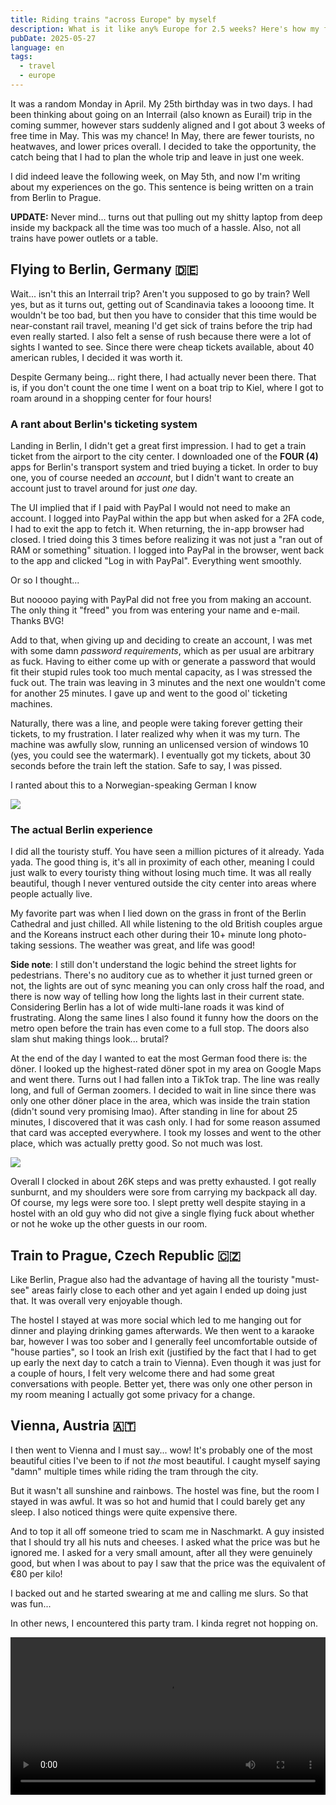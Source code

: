 ```yaml
---
title: Riding trains "across Europe" by myself
description: What is it like any% Europe for 2.5 weeks? Here's how my first Interrail experience went.
pubDate: 2025-05-27
language: en
tags:
  - travel
  - europe
---
```


It was a random Monday in April. My 25th birthday was in two days. I had been thinking about going on an Interrail (also known as Eurail) trip in the coming summer, however stars suddenly aligned and I got about 3 weeks of free time in May. This was my chance! In May, there are fewer tourists, no heatwaves, and lower prices overall. I decided to take the opportunity, the catch being that I had to plan the whole trip and leave in just one week.

I did indeed leave the following week, on May 5th, and now I'm writing about my experiences on the go. This sentence is being written on a train from Berlin to Prague.

**UPDATE:** Never mind... turns out that pulling out my shitty laptop from deep inside my backpack all the time was too much of a hassle. Also, not all trains have power outlets or a table.

## Flying to Berlin, Germany 🇩🇪

Wait... isn't this an Interrail trip? Aren't you supposed to go by train? Well yes, but as it turns out, getting out of Scandinavia takes a loooong time. It wouldn't be too bad, but then you have to consider that this time would be near-constant rail travel, meaning I'd get sick of trains before the trip had even really started. I also felt a sense of rush because there were a lot of sights I wanted to see. Since there were cheap tickets available, about 40 american rubles, I decided it was worth it.

Despite Germany being... right there, I had actually never been there. That is, if you don't count the one time I went on a boat trip to Kiel, where I got to roam around in a shopping center for four hours!

### A rant about Berlin's ticketing system

Landing in Berlin, I didn't get a great first impression. I had to get a train ticket from the airport to the city center. I downloaded one of the **FOUR (4)** apps for Berlin's transport system and tried buying a ticket. In order to buy one, you of course needed an _account_, but I didn't want to create an account just to travel around for just _one_ day.

The UI implied that if I paid with PayPal I would not need to make an account. I logged into PayPal within the app but when asked for a 2FA code, I had to exit the app to fetch it. When returning, the in-app browser had closed. I tried doing this 3 times before realizing it was not just a "ran out of RAM or something" situation. I logged into PayPal in the browser, went back to the app and clicked "Log in with PayPal". Everything went smoothly.

Or so I thought...

But nooooo paying with PayPal did not free you from making an account. The only thing it "freed" you from was entering your name and e-mail. Thanks BVG!

Add to that, when giving up and deciding to create an account, I was met with some damn _password requirements_, which as per usual are arbitrary as fuck. Having to either come up with or generate a password that would fit their stupid rules took too much mental capacity, as I was stressed the fuck out. The train was leaving in 3 minutes and the next one wouldn't come for another 25 minutes. I gave up and went to the good ol' ticketing machines.

Naturally, there was a line, and people were taking forever getting their tickets, to my frustration. I later realized why when it was my turn. The machine was awfully slow, running an unlicensed version of windows 10 (yes, you could see the watermark). I eventually got my tickets, about 30 seconds before the train left the station. Safe to say, I was pissed.

I ranted about this to a Norwegian-speaking German I know

![](assets/berlin_public_transport_rant.png)

### The actual Berlin experience

I did all the touristy stuff. You have seen a million pictures of it already. Yada yada. The good thing is, it's all in proximity of each other, meaning I could just walk to every touristy thing without losing much time. It was all really beautiful, though I never ventured outside the city center into areas where people actually live.

My favorite part was when I lied down on the grass in front of the Berlin Cathedral and just chilled. All while listening to the old British couples argue and the Koreans instruct each other during their 10+ minute long photo-taking sessions. The weather was great, and life was good!

**Side note**: I still don't understand the logic behind the street lights for pedestrians. There's no auditory cue as to whether it just turned green or not, the lights are out of sync meaning you can only cross half the road, and there is now way of telling how long the lights last in their current state. Considering Berlin has a lot of wide multi-lane roads it was kind of frustrating. Along the same lines I also found it funny how the doors on the metro open before the train has even come to a full stop. The doors also slam shut making things look... brutal?

At the end of the day I wanted to eat the most German food there is: the döner. I looked up the highest-rated döner spot in my area on Google Maps and went there. Turns out I had fallen into a TikTok trap. The line was really long, and full of German zoomers. I decided to wait in line since there was only one other döner place in the area, which was inside the train station (didn't sound very promising lmao). After standing in line for about 25 minutes, I discovered that it was cash only. I had for some reason assumed that card was accepted everywhere. I took my losses and went to the other place, which was actually pretty good. So not much was lost.

![](assets/doner_kebab.jpg)

Overall I clocked in about 26K steps and was pretty exhausted. I got really sunburnt, and my shoulders were sore from carrying my backpack all day. Of course, my legs were sore too. I slept pretty well despite staying in a hostel with an old guy who did not give a single flying fuck about whether or not he woke up the other guests in our room.

## Train to Prague, Czech Republic 🇨🇿

Like Berlin, Prague also had the advantage of having all the touristy "must-see" areas fairly close to each other and yet again I ended up doing just that. It was overall very enjoyable though.

The hostel I stayed at was more social which led to me hanging out for dinner and playing drinking games afterwards. We then went to a karaoke bar, however I was too sober and I generally feel uncomfortable outside of "house parties", so I took an Irish exit (justified by the fact that I had to get up early the next day to catch a train to Vienna). Even though it was just for a couple of hours, I felt very welcome there and had some great conversations with people. Better yet, there was only one other person in my room meaning I actually got some privacy for a change.

## Vienna, Austria 🇦🇹

I then went to Vienna and I must say... wow! It's probably one of the most beautiful cities I've been to if not _the_ most beautiful. I caught myself saying "damn" multiple times while riding the tram through the city.

But it wasn't all sunshine and rainbows. The hostel was fine, but the room I stayed in was awful. It was so hot and humid that I could barely get any sleep. I also noticed things were quite expensive there.

And to top it all off someone tried to scam me in Naschmarkt. A guy insisted that I should try all his nuts and cheeses. I asked what the price was but he ignored me. I asked for a very small amount, after all they were genuinely good, but when I was about to pay I saw that the price was the equivalent of €80 per kilo!

I backed out and he started swearing at me and calling me slurs. So that was fun...

In other news, I encountered this party tram. I kinda regret not hopping on.


<video class="my-2 rounded-md" as="video" width="100%" src={partyTram} playsinline controls />

## Bratislava, Slovakia 🇸🇰

I initially hadn’t planned to go there, but I realized I had more time to spare than I originally thought.

My first impression wasn't great. Outside the train station there were lots of homeless people shouting at each other and you could clearly sense that the GDP was well... lower. Maybe I was being too harsh since I had just come from Vienna. However, as I walked the city I found it to be quite nice.

I went to sleep early to catch an early train to Salzburg the next day. A couple of hours later, I was woken up by another guest who had been to the pub crawl (that I had skipped). He was as drunk as you can get without blacking out, and naturally, he was very noisy. That is to be expected since it's a hostel so I didn't mind it too much. Suddenly though, he started vomiting all over the floor and kept doing so on and off for about 2 hours. Needless to say, I didn't sleep well that night. What was worse though, was that he somehow managed to puke on backpack as well. I didn't notice until the morning. so I had to in a rush try to clean it with toilet paper and soap. Not the best start to my day...

I want to mention that I really liked the dish I got served at a restaurant I went to. My expectations were low so I was pleasantly surprised. I do think I went to a restaurant catered towards tourists though.

![](assets/slovak_food.jpg)

## Salzburg, Austria 🇦🇹

I think by this point, I had already kind of burned myself out. I felt exhausted, and the weather being shitty didn't help. It was also the first point of the trip where good weather was kind of crucial as I had planned to go up into the mountains. That plan failed due to the overcast skies.

Salzburg itself was _fine_ as a city, nothing too special. I decided to take it easy and enjoyed some good food.

## Night train to Venice, Italy 🇮🇹

My first night train experience! And uhh... it could have been better. I did not book a bed so I had to sleep in an upright position. I dozed off in 15 minute intervals or so every now and then but didn't really feel like I got any sleep in general. It check out with my theory that I can't sleep while sitting since I can't sleep on airplanes either.

I eventually reached Venice and was met with having to pay just to enter the city. The more I think about it, I think it's fair considering the amount of tourists that come and go, making it unlivable for the locals.

Although Venice is a tourist hell hole it wasn't too bad. There weren't a lot of tourists in the morning so I got to actually see all the sites. It's beautiful so I get why it's a popular destination.

I ended up ordering some take away pizza and sitting by one of the canals.

![](assets/venice_pizza.jpg)

## Turning around for Ljubljana, Slovenia 🇸🇮

So on a whim I decided to go to Slovenia. I still had more time than I initially realized so I went back the other way just to check off Slovenia. It had a similar vibe to Slovakia. Not much going on but quite cozy, featuring a castle in the middle of the city as well.

I was fidgeting with some coins in my pocket while walking down the street. Suddenly there was a man right in front of me with his hat reached out towards me. Without even thinking about it I just put the coins in his hat. It's what he wanted anyway but normally I would ignore such things. That's -0.40 EUR to my name I guess :P

## Back to Venice (the outer city) 🇮🇹

I was planning on going to lake Garda the next day and had to get somewhere fairly close, so I stayed the night in Venice. As per usual in Italy you get weird scammers trying to scam you in new and interesting ways. _Sigh_

## Lake Garda, Italy 🇮🇹

The plan was doing both Garda and Como in a single day but I had lots of time to spare and ended up sleeping on the beach at Garda for a bit during the day. I later found out I had to spread it over two days anyway since there were no trains between Italy to Switzerland the day I was planning to leave, meaning I had an extra day to kill off time.

There were a lot of ducks and swans there. Some tourists came along and let their child pet the swan. The parent did not give a single fuck. I was ready to see a little kid get attacked but he luckily didn't. It seems like the swans in Garda are really used to human interaction. It did not react well to other animals however. There was couple that walked past with their dog and this time it started making hissing noises towards it. I was once again ready to witness an attack but alas it didn't happen.

![](assets/swan.jpg)

One thing I haven't mentioned is that I brought a drone. For the first time during this trip I was outside a major populated area, so I got to try it out. I didn't want to bother anyone else though so I couldn't fly as close to interesting subjects as I wanted to.

## Milano, Italy 🇮🇹

I think I hate Italian cities.

I did not feel safe there. I also booked a hostel that had no reviews and I was probably one of their first guests. It was just some random guy who had turned his apartment into a "hostel". I had to download a fucking app just to unlock the doors as there was no reception. I never even met anyone as there were no other guests either. On one hand it was quite nice to have some privacy but I also felt uneasy about the whole thing as it seemed sketchy.

In spite of this I got to relax and take it easy, using it as a hub while visiting Garda and Como.

## Lake Como, Italy 🇮🇹

There were lot more tourists there. It reminded me a lot of the nature in western Norway. It was generally pretty beautiful. Not much more to say about it though.

## Train from Tirano (Italy) 🇮🇹 to Chur (Switzerland) 🇨🇭

I took an early morning train to Tirano where I would transfer to a train that would take me through the Bernina pass. No it is not the expensive bernina express but rather the local line that mostly goes the same route. And I must say it is the most beautiful train ride I've ever ridden. Truly stunning! I recommend anyone going to Switzerland to consider riding this line.

Once again I got to use my drone and captured this footage (majorily scaled down for the blog). Hopefully I didn't bother anyone.


<video class="my-2 rounded-md" as="video" width="100%" src={drone} playsinline controls muted />

Sky got overblown. Skill issue :(

I eventually arrived in Chur. Pretty nice place but not much special going on.

## Liechtenstein 🇱🇮

I was on an any% run on visiting every European country that I hadn't been to yet, which of course includes little Liechtenstein.

I can't say it's the most exciting place in the world. It's just Switzerland with extra steps. It had very much the vibe of being a place for rich people. If you're Norwegian, you probably know the "Frognerfrue" archetype. That stereotype could be applied to every person I ran into there.

I walked around most of the few spots they had and visited the border, with each foot planted in each country at the same time. I contemplated visiting the "middle point of Liechtenstein" as it didn't look too far away from where I was on the map. However, the middle point was on a steep mountain I wasn't too keen on climbing.

![](assets/li_ch_border.jpg)

Unlike all the other countries I had visited this far I did not get to go to a grocery store nor a McDonald's to check out their selection, which is a part my routine (Capitalism-maxxing 🥰). I would guess it's they have exact same as Switzerland though.

## Lucerne/Mt. Pilatus, Switzerland 🇨🇭

Next up was Lucerne/Luzern. Beautiful city! I found an [extensive guide on Reddit](https://www.reddit.com/r/ali_on_switzerland/comments/afin8w/my_guide_to_luzern_lucerne_switzerland/) that included a walking route. I ended up using that a lot.

So I have this thing going on where I take a picture of a rat plushie at each location I go to. While taking pictures of the famous bridge in Lucerne I had tied it to the railing by its tail. I had to wait to take my pictures as there was another group of tourists in front of me, which was when the tie unloosened and the rat fell in to the river :(
Hoping that the stream would flow it down the river to a spot where I could reach it, I waited for a while. The stream was basically non-existent though, meaning that I had to try fishing it out of the river myself. I had no gear so I had to get creative. I tied 2 USB-C cables to each other and plugged it into my power brick. It did not work all that well and I gained quite a few spectators along the way. Eventually a random fisher came by and helped me retrieve the rat. I would not be surprised if there's a video of the whole ordeal online somewhere.

At the hostel I slept with the loudest snorer I have ever encountered. Luckily I don't have much trouble sleeping through loud noise, as long as I am lying down :)

The next day I went to Mt. Pilatus. A really nice couple I had run into at the hostel was going there too and we ended up running into each other a few times there. I also ran into a family of four on the way there, which I got really well along with. These are some of the best moments of travelling for me, connecting with people, even if it's just for a short moment or two.

Anyway, Mt. Pilatus was stunning and it was crazy to think this was basically at the same altitude as Norway's tallest mountain. Though a bit pricey since I took a cog wheel train up there, it was well worth it. Especially considering I got that high up without my fat ass needing to hike at all.

![](assets/church_pilatus.jpg)

## Interlaken/Kandersteg/Oeschinensee, Switzerland 🇨🇭

Interlaken itself is not that interesting of a place. It does have the really vibrant light blue lakes on each side of it, however for me it was more used as as hub to go to other places in Jungfrau.

On the way there I tried my hand on using the little Korean I knew after my exchange stay two years earlier. There was a couple around my age next to me on the train trying to take photos out of the window. I had the window seat so I offered to give it up so they could get better pictures. They were clearly confused at first hearing some random guy speak Korean to them, but it was a nice ice breaker and we ended up talking for a bit. I came out of the conversation a bit disappointed in myself though. My listening skills were adequate but I really struggled to express myself well/in a smooth manner. I guess a little nervousness played a role but for the most part it was a lack of previous output practice.

The following day I went to Kandersteg, rode the toboggan (with no photos or videos since I wasn't allowed to film) as well as visiting Oeschinensee. I wasn't too impressed with the latter but I think it was for the most part due to the weather. It was overcast and the lake looked really gray.

![](assets/oeschinensee.jpg)

## Zermatt/Matterhorn, Switzerland 🇨🇭

I don't know how I feel about this place. I paid 5x the price to stay here compared to the previous places I had stayed at, and I didn't even get my own room. It was still a hostel-style accommodation. Though clearly nicer than the other places I had stayed, it wasn't worth it. I was also the only person under the age of 40 there.

I got to see the Matterhorn, naturally but that's about it. Unless you're a hiker there's not much going on here. And I am sure as hell no hiker. Not with my over-packed backpack and non-athletic physique.

## Luxembourg 🇱🇺

This might be the most bland and boring place of the trip. Yes there were some nice castles and shit but other than that it wasn't something I hadn't seen before during the trip. The prices were even higher than Switzerland. That is, except for the accommodation due to the lack of tourists. I would not go here unless you just want to check it off as visited for the sake of having been there.

Only good thing I can say about this place is that they had free public transit, and there was free Wi-Fi in the city center. Well as long as you have access to the [Eduroam](https://en.wikipedia.org/wiki/Eduroam) network that is.

## Ghent, Belgium 🇧🇪

Ghent was overwhelmingly impressive, and it exceeded my expectations. Though small, it had nice architecture and canals. Being in Flanders (Netherlands 2.0}, it also had a broad selection of banger (mostly fried) foods. I ate a lot during my stay here. All progress I had made towards losing weight in Switzerland due to me not eating a lot because of the prices, was instantly erased.

A friend of mine that had lived there gave me a lot of good recommendations and I ended up enjoying it a lot. I drank all the beer and ate all the food there was to offer!

The view from the hostel was also really nice:

![](assets/ghent_view.jpg)

## Antwerp, Belgium 🇧🇪

Antwerp was in some ways more of less the same. Good food and some nice architecture. It was bigger than Ghent but didn't have the canals. Less cozy in my opinion.

I didn't do too much here, but I did some shopping for a change. Walking down the street I found a lot of interesting stores and ended up buying some stuff. Though I couldn't buy too much because it wouldn't fit in my backpack. It was generally a good time for shopping since I now didn't have to carry around all the stuff for too long before returning home.

At the hostel I got told off by some German guy for not wearing shoes, even though we were inside. I get his point since most people wore shoes in there but I don't know why he was so serious about it. He threatened to tell the staff and have me kicked out before I even got the time to respond.

## Hamburg, Germany 🇩🇪

I took it easy in Hamburg and didn't stress about seeing the sites at all.

I did book a tour at the Airbus factory but I can't say I was too impressed. Everything felt very chaotic and our guide just spoke about random stuff he knew after working there for about 30 years. He didn't speak English that well so you could tell it was hard for him to express himself. Though it was cool to see some of the different facilities we didn't get to see anything in depth. In general the rules were pretty strict. It is understandable but it kind of ruined the experience nonetheless. I would've liked to actually enter an aircraft and have them talk about it in depth, but alas we didn't.

On my way back to the hostel I ran into a huge crowd that had gathered around a crime scene. There had been a [mass stabbing event](https://en.wikipedia.org/wiki/2025_Hamburg_stabbing_attack) just 20 minutes earlier. Hadn't I taken the wrong bus, I likely would have been there to witness (or be a victim) of the event. It's kind of crazy to think about!


<video class="my-2 rounded-md" as="video" width="100%" src={stabbing} playsinline controls />

Side note: Hamburg was very car-centric. It was pretty annoying to walk around there.

## Home sweet home! 🇳🇴🏠

Then began the long journey home. A part of me wanted to fly home but my ticket was still valid so I felt the need to use it. This means that it would take me about 16 hours to get home from Hamburg.

I took the night train from Hamburg to Malmö, which took about 7 hours. The train left at midnight meaning I had the chance to sleep. But once again I only managed to doze off a little bit here and there. Next I took the train from Malmö to Gothenburg and then from there to Oslo. It was definitely and exhausting journey but I was finally home! Despite all the fun adventures it felt good to be back!

## Conclusion

Here are the statistics for my trip:

![](assets/interrail_stats.jpg)

_Do note that the app considers the station in Liechtenstein to be Austrian, probably because the trains are operated by the Austrian rail service._

Overall it was a great experience! I got see so many places, maybe too many. The whole trip is all kind of a blur for me to be honest. You do not realize what you're experiencing in the moment so you kind of fail to appreciate it all. Even though I was on my own and had complete free will, I felt a certain obligation to see the sites, to go to places I personally don't find that interesting as well as taking pictures of things I don't really care about. It's interesting how I went auto-pilot mode throughout most of the trip.

If I ever go on another solo trip I want to give myself more time to just relax and/or time to attend social events at the hostels. I also want to spend less money on eating out as it's generally not worth it in the long run. Though I liked not having a detailed plan, I wish I had a rough idea of things I wanted to see in a place/city before going there. After a full day of exploring, having to book things and researching what to do the following day got kind of exhausting in the long run.

### Some lessons learned

- There are benefits to booking in advance but generally you are fine booking things the day before.
- There will always be 1 person at a hostel that ruins the experience for the rest. Doesn't matter if you are in 4-bed shared room or a 16-bed one, it will _always_ be the case.
- Food is expensive everywhere now. It wasn't too different from Norway.
- A surprising amount of places charge you for going to the toilet. Do it on the train if you can.
- You do not need to reserve seats during May, even when the Interrail app says so. Not once did I have trouble finding a place to sit.

Now we look forward to the next trip! Where? I don't know yet but we'll see 👀

